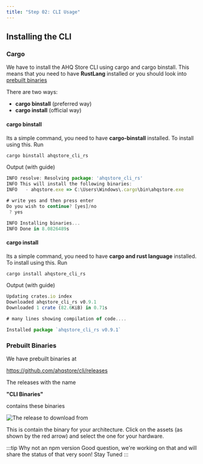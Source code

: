 ```yaml
---
title: "Step 02: CLI Usage"
---
```


## Installing the CLI

### Cargo

We have to install the AHQ Store CLI using cargo and cargo binstall.
This means that you need to have **RustLang** installed or you should
look into [prebuilt binaries](#prebuilt-binaries)

There are two ways:

- **cargo binstall** (preferred way)
- **cargo install** (official way)

#### cargo binstall

Its a simple command, you need to have **cargo-binstall** installed. To
install using this. Run

```sh
cargo binstall ahqstore_cli_rs
```

Output (with guide)

```js
INFO resolve: Resolving package: 'ahqstore_cli_rs'
INFO This will install the following binaries:
INFO   - ahqstore.exe => C:\Users\Windows\.cargo\bin\ahqstore.exe

# write yes and then press enter
Do you wish to continue? [yes]/no
 ? yes

INFO Installing binaries...
INFO Done in 8.0826489s
```

#### cargo install

Its a simple command, you need to have **cargo and rust language** installed. To
install using this. Run

```sh
cargo install ahqstore_cli_rs
```

Output (with guide)

```js
Updating crates.io index
Downloaded ahqstore_cli_rs v0.9.1
Downloaded 1 crate (82.6KiB) in 0.71s

# many lines showing compilation of code....

Installed package `ahqstore_cli_rs v0.9.1`
```

### Prebuilt Binaries

We have prebuilt binaries at

https://github.com/ahqstore/cli/releases

The releases with the name

**"CLI Binaries"**

contains these binaries

<img src="/img/cli/bin.png" alt="The release to download from" />

This is contain the binary for your architecture. Click on the assets (as shown by the red arrow) and
select the one for your hardware.

:::tip Why not an npm version
Good question, we're working on that and will share the status of that very soon! Stay Tuned
:::
